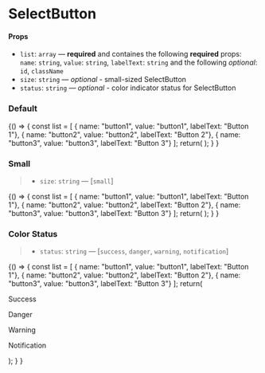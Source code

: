 
<Meta title="Components/SelectButton" component={MultipleSelect} />

# SelectButton

#### Props

- `list`: `array` — **required** and containes the following **required** props: `name`: `string`, `value`: `string`, `labelText`: `string` and the following _optional_: `id`, `className`
- `size`: `string` — _optional_ - small-sized SelectButton
- `status`: `string` — _optional_ - color indicator status for SelectButton

### Default

<Preview>
  <Story name="default">
  {() => {
    const list = [
    { name: "button1", value: "button1", labelText: "Button 1"},
    { name: "button2", value: "button2", labelText: "Button 2"},
    { name: "button3", value: "button3", labelText: "Button 3"}
    ];
    return(
    <MultipleSelect list={list} />
    );
  }
  }
  </Story>
</Preview>

### Small

> - `size`: `string` — [`small`]

<Preview>
  <Story name="small">
  {() => {
    const list = [
    { name: "button1", value: "button1", labelText: "Button 1"},
    { name: "button2", value: "button2", labelText: "Button 2"},
    { name: "button3", value: "button3", labelText: "Button 3"}
    ];
    return(
    <MultipleSelect size="small" list={list} />
    );
  }
  }
  </Story>
</Preview>

### Color Status

> - `status`: `string` — [`success`, `danger`, `warning`, `notification`]

<Preview>
  <Story name="status">
  {() => {
    const list = [
    { name: "button1", value: "button1", labelText: "Button 1"},
    { name: "button2", value: "button2", labelText: "Button 2"},
    { name: "button3", value: "button3", labelText: "Button 3"}
    ];
    return(
    <div>
      <p>Success</p>
      <MultipleSelect status="success" list={list} />
      <p>Danger</p>
      <MultipleSelect status="danger" list={list} />
      <p>Warning</p>
      <MultipleSelect status="warning" list={list} />
      <p>Notification</p>
      <MultipleSelect status="notification" list={list} />
    </div>
    );
  }
  }
  </Story>
</Preview>
